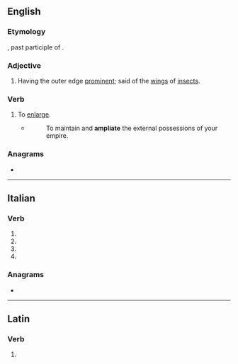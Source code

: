 ==English==

===Etymology===
{{etyl|la|en}} {{lena}} {{m|la|ampliatus}}, past participle of {{m|la|ampliare||to make wider}}.

===Adjective===
{{en-adj}}

# {{lb|en|zoology}} Having the outer edge [[prominent]]; said of the [[wing]]s of [[insect]]s.

===Verb===
{{en-verb|ampliat}}

# {{lb|en|transitive|obsolete}} To [[enlarge]].
#* {{rfdatek|en|Nicholas Udall}}
#*: To maintain and '''ampliate''' the external possessions of your empire.

{{Webster 1913}}

===Anagrams===
* {{anagrams|en|a=aaeilmpt|Palamite}}

----

==Italian==

===Verb===
{{head|it|verb form|cat2=past participle forms}}

# {{inflection of|it|ampliare||2|p|pres|indc}}
# {{inflection of|it|ampliare||2|p|impr}}
# {{inflection of|it|ampliare||2|p|pres|subj}}
# {{feminine plural of|it|ampliato}}

===Anagrams===
* {{l|it|impalate}}

----

==Latin==

===Verb===
{{la-verb-form|ampliāte}}

# {{inflection of|la|ampliō||2|p|pres|actv|impr}}